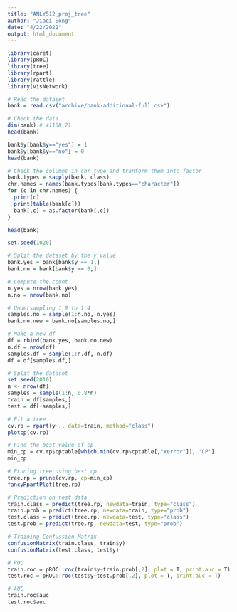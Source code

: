 ```yaml
---
title: "ANLY512_proj_tree"
author: "Jiaqi Song"
date: "4/22/2022"
output: html_document
---
```


```r
library(caret)
library(pROC)
library(tree)
library(rpart)
library(rattle)
library(visNetwork)
```

```r
# Read the dataset
bank = read.csv("archive/bank-additional-full.csv")
```

```r
# Check the data
dim(bank) # 41188 21
head(bank)
```

```r
bank$y[bank$y=="yes"] = 1
bank$y[bank$y=="no"] = 0
head(bank)
```

```r
# Check the columns in chr type and tranform them into factor
bank.types = sapply(bank, class)
chr.names = names(bank.types[bank.types=="character"])
for (c in chr.names) {
  print(c)
  print(table(bank[c]))
  bank[,c] = as.factor(bank[,c])
}

head(bank)
```

```r
set.seed(1020)

# Split the dataset by the y value
bank.yes = bank[bank$y == 1,] 
bank.no = bank[bank$y == 0,]

# Compute the count
n.yes = nrow(bank.yes)
n.no = nrow(bank.no)

# Undersampling 1:9 to 1:4
samples.no = sample(1:n.no, n.yes)
bank.no.new = bank.no[samples.no,]

# Make a new df
df = rbind(bank.yes, bank.no.new)
n.df = nrow(df)
samples.df = sample(1:n.df, n.df)
df = df[samples.df,]

```

```r
# Split the dataset
set.seed(2010)
n <- nrow(df)
samples = sample(1:n, 0.8*n)
train = df[samples,]
test = df[-samples,]
```

```r
# Fit a tree
cv.rp = rpart(y~., data=train, method="class")
plotcp(cv.rp)

# Find the best value of cp
min_cp = cv.rp$cptable[which.min(cv.rp$cptable[,"xerror"]), 'CP']
min_cp

# Pruning tree using best cp
tree.rp = prune(cv.rp, cp=min_cp)
fancyRpartPlot(tree.rp)
```

```r
# Prediction on test data
train.class = predict(tree.rp, newdata=train, type="class")
train.prob = predict(tree.rp, newdata=train, type="prob")
test.class = predict(tree.rp, newdata=test, type="class")
test.prob = predict(tree.rp, newdata=test, type="prob")

# Training Confussion Matrix
confusionMatrix(train.class, train$y)
confusionMatrix(test.class, test$y)

# ROC
train.roc = pROC::roc(train$y~train.prob[,2], plot = T, print.auc = T)
test.roc = pROC::roc(test$y~test.prob[,2], plot = T, print.auc = T)

# AUC
train.roc$auc
test.roc$auc
```




